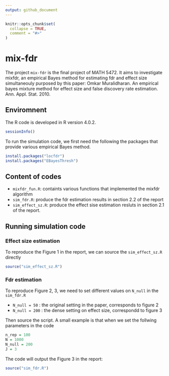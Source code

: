 ```yaml
---
output: github_document
---
```


<!-- README.md is generated from README.Rmd. Please edit that file -->

```r
knitr::opts_chunk$set(
  collapse = TRUE,
  comment = "#>"
)
```

# mix-fdr

<!-- badges: start -->
<!-- badges: end -->

The project `mix-fdr` is the final project of MATH 5472. It aims to investigate mixfdr, an empirical Bayes method for estimating fdr and effect size simultaneouly purposed by this paper: Omkar Muralidharan. An empirical bayes mixture method for effect size and false discovery rate estimation. Ann. Appl. Stat. 2010.


## Enviromnent

The R code is developed in R version 4.0.2. 
```r
sessionInfo()
```

To run the simulation code, we first need the following the packages that provide various empirical Bayes method.

```r
install.packages("locfdr")
install.packages("EBayesThresh")
```

## Content of codes
* `mixfdr_fun.R`: containts various functions that implemented the mixfdr algorithm
* `sim_fdr.R`: produce the fdr estimation results in section 2.2 of the report
* `sim_effect_sz.R`: produce the effect sise estimation resluts in section 2.1 of the report.

## Running simulation code

### Effect size estimation

To reproduce the Figure 1 in the report, we can source the `sim_effect_sz.R` directly

```r
source("sim_effect_sz.R")
```

### Fdr estimation

To reproduce Figure 2, 3, we need to set different values on `N_null` in the `sim_fdr.R`

* `N_null = 50` : the original setting in the paper, corresponds to figure 2
* `N_null = 200` : the dense setting on effect size, correspondd to figure 3

Then source the script. A small example is that when we set the follwing parameters in the code
```r
n_rep = 100
N = 1000
N_null = 200
J = 3
```

The code will output the Figure 3 in the report:
```r
source("sim_fdr.R")
```



